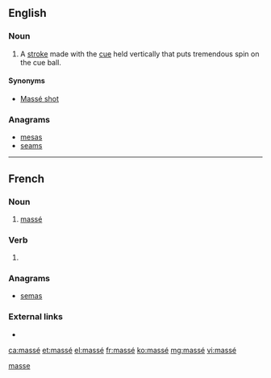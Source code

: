 {{also|masse|Masse|Maße|mäße}}
==English==

===Noun===
{{en-noun}}

# {{context|billiards|lang=en}} A [[stroke]] made with the [[cue]] held vertically that puts tremendous spin on the cue ball.

====Synonyms====
* [[Massé shot]]

===Anagrams===
* [[mesas#English|mesas]]
* [[seams#English|seams]]

[[Category:English terms spelled with É|masse]]

----

==French==

===Noun===
{{fr-noun|m}}

# {{context|billiards|lang=fr}} [[massé#English|massé]]

===Verb===
{{fr-past participle}}

# {{past participle of|masser|lang=fr}}

===Anagrams===
* [[semas#French|semas]]

===External links===
* {{R:TLFi}}

[[ca:massé]]
[[et:massé]]
[[el:massé]]
[[fr:massé]]
[[ko:massé]]
[[mg:massé]]
[[vi:massé]]